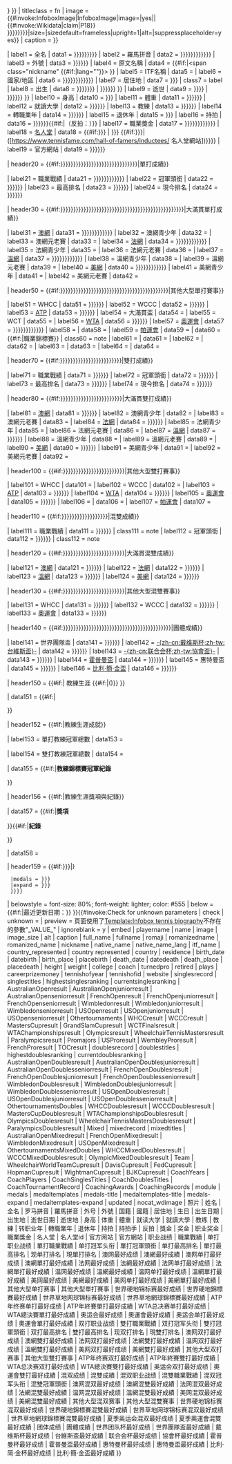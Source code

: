 {{Infobox
| child       = {{{embed|}}}
| bodyclass   = vcard
| bodystyle   = width:23em
| headerstyle = padding:0.1em;background-color:#ccccff;

| title       = {{#ifeq:{{{embed|}}}|yes|<hr style="background-color:lavender;height:3px" />'''網球生涯 '''| {{{playername|{{{name|<includeonly>{{PAGENAME}}</includeonly>}}}}}} }}
| titleclass  = fn
| image       = {{#invoke:InfoboxImage|InfoboxImage|image={{{image|{{{照片|{{#ifeq:{{{embed|}}}|yes|| {{#invoke:Wikidata|claim|P18}} }}}}}}}}|size={{{image_size|}}}|sizedefault=frameless|upright=1|alt={{{alt|}}}|suppressplaceholder=yes}}
| caption     = {{{caption|{{#invoke:Wikidata |getImageLegend|FETCH_WIKIDATA}}}}}

| label1      = 全名
|  data1      = {{{full_name|{{{fullname|{{{姓名|{{{全名|}}}}}}}}}}}}
| label2      = 羅馬拼音
|  data2      = {{{romaji|{{{romanized_name|{{{romanizedname|{{{罗马拼音|{{{羅馬拼音|}}}}}}}}}}}}}}}
| label3      = 外號
|  data3      = {{{nickname|{{{外号|{{{外號|}}}}}}}}}
| label4      = 原文名稱
|  data4      = {{#if:{{{native_name|}}}|<span class="nickname" {{#if:{{{native_name_lang|}}}|lang="{{{native_name_lang}}}"}}>{{{native_name}}}</span> }}
| label5      = ITF名稱
|  data5      = {{{itf_name|}}}
| label6      = 國家/地區 
|  data6      = {{{country_represented|{{{country represented|{{{country|{{{国籍|{{{國籍|}}}}}}}}}}}}}}}
| label7      = 居住地
|  data7      = {{{residence|{{{居住地|}}}}}}
| class7      = label
| label8      = 出生
|  data8      = {{br separated entries | {{{birth_date|{{{datebirth|{{{生日|{{{出生日期|}}}}}}}}}}}} | {{{birth_place|{{{placebirth|{{{出生地|}}}}}}}}} }}
| label9      = 逝世
|  data9      = {{br separated entries | {{{death_date|{{{datedeath|{{{逝世日期|}}}}}}}}} | {{{death_place|{{{placedeath|{{{逝世地|}}}}}}}}} }}
| label10     = 身高
|  data10     = {{{height|{{{身高|}}}}}}
| label11     = 體重
|  data11     = {{{weight|{{{体重|{{{體重|}}}}}}}}}
| label12     = 就讀大學
|  data12     = {{{college|{{{就读大学|{{{就讀大學|}}}}}}}}}
| label13     = 教練
|  data13     = {{{coach|{{{教练|{{{教練|}}}}}}}}}
| label14     = 轉職業年
|  data14     = {{{turnedpro|{{{转职业年|{{{轉職業年|}}}}}}}}}
| label15     = 退休年
|  data15     = {{{retired|{{{退休年|}}}}}}
| label16     = 持拍
|  data16     = {{{plays|{{{持拍|{{{持拍手|}}}}}}}}}{{#if:{{{反拍|}}}|（反拍：{{{反拍|}}}）}}
| label17     = 職業獎金
|  data17     = {{{careerprizemoney|{{{獎金|{{{奖金|{{{职业奖金|{{{職業獎金|}}}}}}}}}}}}}}}
| label18     = [[国际网球名人堂|名人堂]]
|  data18     = {{#if:{{{tennishofyear|{{{名人堂|}}}}}} | {{{tennishofyear|{{{名人堂|}}}}}} {{#if:{{{tennishofid|{{{名人堂id|}}}}}}|([https://www.tennisfame.com/hall-of-famers/inductees/{{{tennishofid}}} 名人堂網站])}}}}
| label19     = 官方網站
|  data19     = {{{website|{{{官方网站|{{{官方網站|}}}}}}}}}

| header20    = {{#if:{{{singlesrecord|{{{职业战绩|{{{職業戰績|{{{单打职业战绩|{{{單打職業戰績|}}}}}}}}}}}}}}}{{{singlestitles|{{{单打冠军头衔|{{{單打冠軍頭銜|}}}}}}}}}{{{highestsinglesranking|{{{单打最高排名|{{{單打最高排名|}}}}}}}}}{{{currentsinglesranking|{{{现单打排名|{{{現單打排名|}}}}}}}}}|單打成績}}

| label21     = 職業戰績
|  data21     = {{{singlesrecord|{{{职业战绩|{{{職業戰績|{{{单打职业战绩|{{{單打職業戰績|}}}}}}}}}}}}}}}
| label22     = 冠軍頭銜
|  data22     = {{{singlestitles|{{{单打冠军头衔|{{{單打冠軍頭銜|}}}}}}}}}
| label23     = 最高排名
|  data23     = {{{highestsinglesranking|{{{单打最高排名|{{{單打最高排名|}}}}}}}}}
| label24     = 現今排名
|  data24     = {{{currentsinglesranking|{{{现单打排名|{{{現單打排名|}}}}}}}}}

| header30    = {{#if:{{{AustralianOpenresult|{{{澳网最好成绩|{{{澳網最好成績|{{{澳网单打最好成绩|{{{澳網單打最好成績|}}}}}}}}}}}}}}}{{{AustralianOpenjuniorresult|}}}{{{AustralianOpenseniorresult|}}}{{{FrenchOpenresult|{{{法网最好成绩|{{{法網最好成績|{{{法网单打最好成绩|{{{法網單打最好成績|}}}}}}}}}}}}}}}{{{FrenchOpenjuniorresult|}}}{{{FrenchOpenseniorresult|}}}{{{Wimbledonresult|{{{温网最好成绩|{{{溫網最好成績|{{{温网单打最好成绩|{{{溫網單打最好成績|}}}}}}}}}}}}}}}{{{Wimbledonjuniorresult|}}}{{{Wimbledonseniorresult|}}}{{{USOpenresult|{{{美网最好成绩|{{{美網最好成績|{{{美网单打最好成绩|{{{美網單打最好成績|}}}}}}}}}}}}}}}{{{USOpenjuniorresult|}}}{{{USOpenseniorresult|}}}|大滿貫單打成績}}

| label31     = [[澳大利亚网球公开赛|澳網]]
|  data31     = {{{AustralianOpenresult|{{{澳网最好成绩|{{{澳網最好成績|{{{澳网单打最好成绩|{{{澳網單打最好成績|}}}}}}}}}}}}}}}
| label32     = 澳網青少年
|  data32     = {{{AustralianOpenjuniorresult|}}}
| label33     = 澳網元老賽
|  data33     = {{{AustralianOpenseniorresult|}}}
| label34     = [[法国网球公开赛|法網]]
|  data34     = {{{FrenchOpenresult|{{{法网最好成绩|{{{法網最好成績|{{{法网单打最好成绩|{{{法網單打最好成績|}}}}}}}}}}}}}}}
| label35     = 法網青少年
|  data35     = {{{FrenchOpenjuniorresult|}}}
| label36     = 法網元老賽
|  data36     = {{{FrenchOpenseniorresult|}}}
| label37     = [[温布尔登网球锦标赛|溫網]]
|  data37     = {{{Wimbledonresult|{{{温网最好成绩|{{{溫網最好成績|{{{温网单打最好成绩|{{{溫網單打最好成績|}}}}}}}}}}}}}}}
| label38     = 溫網青少年
|  data38     = {{{Wimbledonjuniorresult|}}}
| label39     = 溫網元老賽
|  data39     = {{{Wimbledonseniorresult|}}}
| label40     = [[美国网球公开赛|美網]]
|  data40     = {{{USOpenresult|{{{美网最好成绩|{{{美網最好成績|{{{美网单打最好成绩|{{{美網單打最好成績|}}}}}}}}}}}}}}}
| label41     = 美網青少年
|  data41     = {{{USOpenjuniorresult|}}}
| label42     = 美網元老賽
|  data42     = {{{USOpenseniorresult|}}}

| header50    = {{#if:{{{Othertournaments|{{{其他大型单打赛事|{{{其他大型單打賽事|}}}}}}}}}{{{WHCCresult|{{{世界硬地锦标赛最好成绩|{{{世界硬地錦標賽最好成績|}}}}}}}}}{{{WCCCresult|{{{世界草地网球锦标赛最好成绩|{{{世界草地網球錦標賽最好成績|}}}}}}}}}{{{MastersCupresult|{{{ATP年终赛单打最好成绩|{{{ATP年終賽單打最好成績|}}}}}}}}}{{{GrandSlamCupresult|}}}{{{WCTFinalsresult|}}}{{{WTAChampionshipsresult|{{{WTA总决赛单打最好成绩|{{{WTA總決賽單打最好成績|}}}}}}}}}{{{Olympicsresult|{{{奥运会最好成绩|{{{奧運會最好成績|{{{奥运会单打最好成绩|{{{奧運會單打最好成績|}}}}}}}}}}}}}}}{{{WheelchairTennisMastersresult|}}}{{{Paralympicsresult|}}}{{{Promajors|}}}{{{USProresult|}}}{{{WembleyProresult|}}}{{{FrenchProresult|}}}{{{TOCresult|}}}|其他大型單打賽事}}

| label51     = WHCC
|  data51     = {{{WHCCresult|{{{世界硬地锦标赛最好成绩|{{{世界硬地錦標賽最好成績|}}}}}}}}}
| label52     = WCCC
|  data52     = {{{WCCCresult|{{{世界草地网球锦标赛最好成绩|{{{世界草地網球錦標賽最好成績|}}}}}}}}}
| label53     = [[ATP世界巡回赛总决赛|ATP{{nowrap|年終賽}}]]
|  data53     = {{{MastersCupresult|{{{ATP年终赛单打最好成绩|{{{ATP年終賽單打最好成績|}}}}}}}}}
| label54     = 大滿貫盃
|  data54     = {{{GrandSlamCupresult|}}}
| label55     = WCT
|  data55     = {{{WCTFinalsresult|}}}
| label56     = [[WTA巡迴賽錦標賽|WTA{{nowrap|總決賽}}]]
|  data56     = {{{WTAChampionshipsresult|{{{WTA总决赛单打最好成绩|{{{WTA總決賽單打最好成績|}}}}}}}}}
| label57     = [[夏季奧林匹克運動會網球比賽|奧運會]]
|  data57     = {{{Olympicsresult|{{{奥运会最好成绩|{{{奧運會最好成績|{{{奥运会单打最好成绩|{{{奧運會單打最好成績|}}}}}}}}}}}}}}}
| label58     = {{link-en|輪椅網球大師賽|Wheelchair Tennis Masters|輪椅網球團體}}
|  data58     = {{{WheelchairTennisMastersresult|}}}
| label59     = [[輪椅網球|帕運會]]
|  data59     = {{{Paralympicsresult|}}}
|  data60     = {{#if:{{{Promajors|}}}|職業錦標賽}}
| class60     = note
| label61     = {{link-en|美國職業網球錦標賽|U.S. Pro Tennis Championships|美國職業}}
|  data61     = {{{USProresult|}}}
| label62     = {{link-en|溫布利錦標賽|Wembley Championship|溫布利}}
|  data62     = {{{WembleyProresult|}}}
| label63     = {{link-en|法國職業錦標賽|French Pro Championship|法國職業}}
|  data63     = {{{FrenchProresult|}}}
| label64     = {{link-en|冠軍賽 (網球)|Tournament of Champions (tennis)|TOC}}
|  data64     = {{{TOCresult|}}}

| header70    = {{#if:{{{doublesrecord|{{{双打职业战绩|{{{雙打職業戰績|}}}}}}}}}{{{doublestitles|{{{双打冠军头衔|{{{雙打冠軍頭銜|}}}}}}}}}{{{highestdoublesranking|{{{双打最高排名|{{{雙打最高排名|}}}}}}}}}{{{currentdoublesranking|{{{现双打排名|{{{現雙打排名|}}}}}}}}}|雙打成績}}

| label71     = 職業戰績
|  data71     = {{{doublesrecord|{{{双打职业战绩|{{{雙打職業戰績|}}}}}}}}}
| label72     = 冠軍頭銜
|  data72     = {{{doublestitles|{{{双打冠军头衔|{{{雙打冠軍頭銜|}}}}}}}}}
| label73     = 最高排名
|  data73     = {{{highestdoublesranking|{{{双打最高排名|{{{雙打最高排名|}}}}}}}}}
| label74     = 現今排名
|  data74     = {{{currentdoublesranking|{{{现双打排名|{{{現雙打排名|}}}}}}}}}

| header80    = {{#if:{{{AustralianOpenDoublesresult|{{{澳网双打最好成绩|{{{澳網雙打最好成績|}}}}}}}}}{{{AustralianOpenDoublesjuniorresult|}}}{{{AustralianOpenDoublesseniorresult|}}}{{{FrenchOpenDoublesresult|{{{法网双打最好成绩|{{{法網雙打最好成績|}}}}}}}}}{{{FrenchOpenDoublesjuniorresult|}}}{{{FrenchOpenDoublesseniorresult|}}}{{{WimbledonDoublesresult|{{{温网双打最好成绩|{{{溫網雙打最好成績|}}}}}}}}}{{{WimbledonDoublesjuniorresult|}}}{{{WimbledonDoublesseniorresult|}}}{{{USOpenDoublesresult|{{{美网双打最好成绩|{{{美網雙打最好成績|}}}}}}}}}{{{USOpenDoublesjuniorresult|}}}{{{USOpenDoublesseniorresult|}}}|大滿貫雙打成績}}

| label81     = [[澳大利亚网球公开赛|澳網]]
|  data81     = {{{AustralianOpenDoublesresult|{{{澳网双打最好成绩|{{{澳網雙打最好成績|}}}}}}}}}
| label82     = 澳網青少年
|  data82     = {{{AustralianOpenDoublesjuniorresult|}}}
| label83     = 澳網元老賽
|  data83     = {{{AustralianOpenDoublesseniorresult|}}}
| label84     = [[法国网球公开赛|法網]]
|  data84     = {{{FrenchOpenDoublesresult|{{{法网双打最好成绩|{{{法網雙打最好成績|}}}}}}}}}
| label85     = 法網青少年
|  data85     = {{{FrenchOpenDoublesjuniorresult|}}}
| label86     = 法網元老賽
|  data86     = {{{FrenchOpenDoublesseniorresult|}}}
| label87     = [[温布尔登网球锦标赛|溫網]]
|  data87     = {{{WimbledonDoublesresult|{{{温网双打最好成绩|{{{溫網雙打最好成績|}}}}}}}}}
| label88     = 溫網青少年
|  data88     = {{{WimbledonDoublesjuniorresult|}}}
| label89     = 溫網元老賽
|  data89     = {{{WimbledonDoublesseniorresult|}}}
| label90     = [[美国网球公开赛|美網]]
|  data90     = {{{USOpenDoublesresult|{{{美网双打最好成绩|{{{美網雙打最好成績|}}}}}}}}}
| label91     = 美網青少年
|  data91     = {{{USOpenDoublesjuniorresult|}}}
| label92     = 美網元老賽
|  data92     = {{{USOpenDoublesseniorresult|}}}

| header100   = {{#if:{{{OthertournamentsDoubles|{{{其他大型双打赛事|{{{其他大型雙打賽事|}}}}}}}}}{{{WHCCDoublesresult|}}}{{{WCCCDoublesresult|}}}{{{MastersCupDoublesresult|{{{ATP年终赛双打最好成绩|{{{ATP年終賽雙打最好成績|}}}}}}}}}{{{WTAChampionshipsDoublesresult|{{{WTA总决赛双打最好成绩|{{{WTA總決賽雙打最好成績|}}}}}}}}}{{{OlympicsDoublesresult|{{{奥运会双打最好成绩|{{{奧運會雙打最好成績|}}}}}}}}}{{{WheelchairTennisMastersDoublesresult|}}}{{{WheelchairTennisMastersDoublesresult|}}}{{{ParalympicsDoublesresult|}}}|其他大型雙打賽事}}

| label101    = WHCC
|  data101    = {{{WHCCDoublesresult|}}}
| label102    = WCCC
|  data102    = {{{WCCCDoublesresult|}}}
| label103    = [[ATP世界巡回赛总决赛|ATP{{nowrap|年終賽}}]]
|  data103    = {{{MastersCupDoublesresult|{{{ATP年终赛双打最好成绩|{{{ATP年終賽雙打最好成績|}}}}}}}}}
| label104    = [[WTA巡迴賽錦標賽|WTA{{nowrap|總決賽}}]]
|  data104    = {{{WTAChampionshipsDoublesresult|{{{WTA总决赛双打最好成绩|{{{WTA總決賽雙打最好成績|}}}}}}}}}
| label105    = [[夏季奧林匹克運動會網球比賽|奧運會]]
|  data105    = {{{OlympicsDoublesresult|{{{奥运会双打最好成绩|{{{奧運會雙打最好成績|}}}}}}}}}
| label106    = {{link-en|輪椅網球大師賽|Wheelchair Tennis Masters|輪椅網球雙打}}
|  data106    = {{{WheelchairTennisMastersDoublesresult|}}}
| label107    = [[輪椅網球|帕運會]]
|  data107    = {{{ParalympicsDoublesresult|}}}

| header110   = {{#if:{{{Mixed|{{{混双成绩|{{{混雙成績|}}}}}}}}}{{{mixedrecord|{{{混双职业战绩|{{{混雙職業戰績|}}}}}}}}}{{{mixedtitles|{{{混双冠军头衔|{{{混雙冠軍頭銜|}}}}}}}}}|混雙成績}}

| label111    = 職業戰績
|  data111    = {{{mixedrecord|{{{混双职业战绩|{{{混雙職業戰績|}}}}}}}}}
| class111    = note
| label112    = 冠軍頭銜
|  data112    = {{{mixedtitles|{{{混双冠军头衔|{{{混雙冠軍頭銜|}}}}}}}}}
| class112    = note

| header120   = {{#if:{{{AustralianOpenMixedresult|{{{澳网混双最好成绩|{{{澳網混雙最好成績|}}}}}}}}}{{{FrenchOpenMixedresult|{{{法网混双最好成绩|{{{法網混雙最好成績|}}}}}}}}}{{{WimbledonMixedresult|{{{温网混双最好成绩|{{{溫網混雙最好成績|}}}}}}}}}{{{USOpenMixedresult|{{{美网混双最好成绩|{{{美網混雙最好成績|}}}}}}}}}|大滿貫混雙成績}}

| label121    = [[澳大利亚网球公开赛|澳網]]
|  data121    = {{{AustralianOpenMixedresult|{{{澳网混双最好成绩|{{{澳網混雙最好成績|}}}}}}}}}
| label122    = [[法国网球公开赛|法網]]
|  data122    = {{{FrenchOpenMixedresult|{{{法网混双最好成绩|{{{法網混雙最好成績|}}}}}}}}}
| label123    = [[温布尔登网球锦标赛|溫網]]
|  data123    = {{{WimbledonMixedresult|{{{温网混双最好成绩|{{{溫網混雙最好成績|}}}}}}}}}
| label124    = [[美国网球公开赛|美網]]
|  data124    = {{{USOpenMixedresult|{{{美网混双最好成绩|{{{美網混雙最好成績|}}}}}}}}}

| header130   = {{#if:{{{OthertournamentsMixedDoubles|{{{其他大型混双赛事|{{{其他大型混雙賽事|}}}}}}}}}{{{WHCCMixedDoublesresult|{{{世界硬地锦标赛混双最好成绩|{{{世界硬地錦標賽混雙最好成績|}}}}}}}}}{{{WCCCMixedDoublesresult|{{{世界草地网球锦标赛混双最好成绩|{{{世界草地網球錦標賽混雙最好成績|}}}}}}}}}{{{OlympicMixedDoublesresult|{{{夏季奥运会混双最好成绩|{{{夏季奧運會混雙最好成績|}}}}}}}}}|其他大型混雙賽事}}

| label131    = WHCC
|  data131    = {{{WHCCMixedDoublesresult|{{{世界硬地锦标赛混双最好成绩|{{{世界硬地錦標賽混雙最好成績|}}}}}}}}}
| label132    = WCCC
|  data132    = {{{WCCCMixedDoublesresult|{{{世界草地网球锦标赛混双最好成绩|{{{世界草地網球錦標賽混雙最好成績|}}}}}}}}}
| label133    = [[夏季奧林匹克運動會網球比賽|奧運會]]
|  data133    = {{{OlympicMixedDoublesresult|{{{夏季奥运会混双最好成绩|{{{夏季奧運會混雙最好成績|}}}}}}}}}

| header140   = {{#if:{{{Team|{{{团体成绩|{{{團體成績|}}}}}}}}}{{{WheelchairWorldTeamCupresult|{{{世界团队杯最好成绩|{{{世界團隊盃最好成績|}}}}}}}}}{{{DavisCupresult|{{{戴维斯杯最好成绩|{{{台維斯盃最好成績|}}}}}}}}}{{{FedCupresult|{{{联合会杯最好成绩|{{{協會杯最好成績|}}}}}}}}}{{{HopmanCupresult|{{{霍普曼杯最好成绩|{{{霍普曼盃最好成績|}}}}}}}}}{{{WightmanCupresult|{{{惠特曼杯最好成绩|{{{惠特曼盃最好成績|}}}}}}}}}{{{BJKCupresult|{{{比利·简·金杯最好成绩|{{{比利·簡·金盃最好成績|}}}}}}}}}|團體成績}}

| label141    = 世界團隊盃
|  data141    = {{{WheelchairWorldTeamCupresult|{{{世界团队杯最好成绩|{{{世界團隊盃最好成績|}}}}}}}}}
| label142    = [[台維斯盃|-{zh-cn:戴维斯杯;zh-tw:台維斯盃}-]]
|  data142    = {{{DavisCupresult|{{{戴维斯杯最好成绩|{{{台維斯盃最好成績|}}}}}}}}}
| label143    = [[協會盃|-{zh-cn:联合会杯;zh-tw:協會盃}-]]
|  data143    = {{{FedCupresult|{{{联合会杯最好成绩|{{{協會杯最好成績|}}}}}}}}}
| label144    = [[霍普曼盃]]
|  data144    = {{{HopmanCupresult|{{{霍普曼杯最好成绩|{{{霍普曼盃最好成績|}}}}}}}}}
| label145    = 惠特曼盃
|  data145    = {{{WightmanCupresult|{{{惠特曼杯最好成绩|{{{惠特曼盃最好成績|}}}}}}}}}
| label146    = [[比利·簡·金盃]]
|  data146    = {{{BJKCupresult|{{{比利·简·金杯最好成绩|{{{比利·簡·金盃最好成績|}}}}}}}}}

| header150   = {{#if:{{{CoachYears|}}}{{{CoachPlayers|}}}| 教練生涯 {{#if:{{{CoachYears|}}}|<span class="nowrap">({{{CoachYears}}})</span>}} }}

|  data151    = {{#if:{{{CoachPlayers|}}}| <div class="nowrap" style="text-align:left;">{{{CoachPlayers}}}</div> }}

| header152   = {{#if:{{{CoachSinglesTitles|}}}{{{CoachDoublesTitles|}}}{{{CoachTournamentRecord|}}}|教練生涯成就}}

| label153    = 單打教練冠軍總數
|  data153    = {{{CoachSinglesTitles|}}}

| label154    = 雙打教練冠軍總數
|  data154    = {{{CoachDoublesTitles|}}}

|  data155    = {{#if:{{{CoachTournamentRecord|}}}|'''教練錦標賽冠軍紀錄'''<div style="text-align:left">
{{{CoachTournamentRecord}}}
</div>}}

| header156   = {{#if:{{{CoachingAwards|}}}{{{CoachingRecords|}}}|教練生涯獎項與紀錄}}

|  data157    = {{#if:{{{CoachingAwards|}}}|'''獎項'''<div>
{{{CoachingAwards}}}
</div>}}{{#if:{{{CoachingRecords|}}}|'''紀錄'''<div>
{{{CoachingRecords}}}
</div>}}

|  data158    = {{{module|}}}

| header159   = {{#if:{{{medals|{{{medaltemplates|}}}}}}|{{Infobox medal templates
  |title  = {{{medals-title|{{{medaltemplates-title|}}}}}}
  |medals = {{{medals|{{{medaltemplates|}}}}}}
  |expand = {{{medals-expand|{{{medaltemplates-expand|}}}}}}
  }}}}

| belowstyle  = font-size: 80%; font-weight: lighter; color: #555
| below       = {{#if:{{{updated|}}}|最近更新日期：{{{updated}}}}}
}}{{#invoke:Check for unknown parameters | check 
| unknown = {{main other|[[Category:在infobox tennis biography使用未知參數的頁面|_VALUE_{{PAGENAME}}]]}}
| preview = 頁面使用了[[Template:Infobox tennis biography]]不存在的參數"_VALUE_" 
| ignoreblank = y
| embed | playername | name | image | image_size | alt | caption | full_name | fullname | romaji | romanizedname | romanized_name | nickname | native_name | native_name_lang | itf_name | country_represented | country represented | country | residence | birth_date | datebirth | birth_place | placebirth | death_date | datedeath | death_place | placedeath | height | weight | college | coach | turnedpro | retired | plays | careerprizemoney | tennishofyear | tennishofid | website | singlesrecord | singlestitles | highestsinglesranking | currentsinglesranking | AustralianOpenresult | AustralianOpenjuniorresult | AustralianOpenseniorresult | FrenchOpenresult | FrenchOpenjuniorresult | FrenchOpenseniorresult | Wimbledonresult | Wimbledonjuniorresult | Wimbledonseniorresult | USOpenresult | USOpenjuniorresult | USOpenseniorresult | Othertournaments | WHCCresult | WCCCresult | MastersCupresult | GrandSlamCupresult | WCTFinalsresult | WTAChampionshipsresult | Olympicsresult | WheelchairTennisMastersresult | Paralympicsresult | Promajors | USProresult | WembleyProresult | FrenchProresult | TOCresult | doublesrecord | doublestitles | highestdoublesranking | currentdoublesranking | AustralianOpenDoublesresult | AustralianOpenDoublesjuniorresult | AustralianOpenDoublesseniorresult | FrenchOpenDoublesresult | FrenchOpenDoublesjuniorresult | FrenchOpenDoublesseniorresult | WimbledonDoublesresult | WimbledonDoublesjuniorresult | WimbledonDoublesseniorresult | USOpenDoublesresult | USOpenDoublesjuniorresult | USOpenDoublesseniorresult | OthertournamentsDoubles | WHCCDoublesresult | WCCCDoublesresult | MastersCupDoublesresult | WTAChampionshipsDoublesresult | OlympicsDoublesresult | WheelchairTennisMastersDoublesresult | ParalympicsDoublesresult | Mixed | mixedrecord | mixedtitles | AustralianOpenMixedresult | FrenchOpenMixedresult | WimbledonMixedresult | USOpenMixedresult | OthertournamentsMixedDoubles | WHCCMixedDoublesresult | WCCCMixedDoublesresult | OlympicMixedDoublesresult | Team | WheelchairWorldTeamCupresult | DavisCupresult | FedCupresult | HopmanCupresult | WightmanCupresult | BJKCupresult | CoachYears | CoachPlayers | CoachSinglesTitles | CoachDoublesTitles | CoachTournamentRecord | CoachingAwards | CoachingRecords | module | medals | medaltemplates | medals-title | medaltemplates-title | medals-expand | medaltemplates-expand | updated | nocat_wdimage | 照片 | 姓名 | 全名 | 罗马拼音 | 羅馬拼音 | 外号 | 外號 | 国籍 | 國籍 | 居住地 | 生日 | 出生日期 | 出生地 | 逝世日期 | 逝世地 | 身高 | 体重 | 體重 | 就读大学 | 就讀大學 | 教练 | 教練 | 转职业年 | 轉職業年 | 退休年 | 持拍 | 持拍手 | 反拍 | 獎金 | 奖金 | 职业奖金 | 職業獎金 | 名人堂 | 名人堂id | 官方网站 | 官方網站 | 职业战绩 | 職業戰績 | 单打职业战绩 | 單打職業戰績 | 单打冠军头衔 | 單打冠軍頭銜 | 单打最高排名 | 單打最高排名 | 现单打排名 | 現單打排名 | 澳网最好成绩 | 澳網最好成績 | 澳网单打最好成绩 | 澳網單打最好成績 | 法网最好成绩 | 法網最好成績 | 法网单打最好成绩 | 法網單打最好成績 | 温网最好成绩 | 溫網最好成績 | 温网单打最好成绩 | 溫網單打最好成績 | 美网最好成绩 | 美網最好成績 | 美网单打最好成绩 | 美網單打最好成績 | 其他大型单打赛事 | 其他大型單打賽事 | 世界硬地锦标赛最好成绩 | 世界硬地錦標賽最好成績 | 世界草地网球锦标赛最好成绩 | 世界草地網球錦標賽最好成績 | ATP年终赛单打最好成绩 | ATP年終賽單打最好成績 | WTA总决赛单打最好成绩 | WTA總決賽單打最好成績 | 奥运会最好成绩 | 奧運會最好成績 | 奥运会单打最好成绩 | 奧運會單打最好成績 | 双打职业战绩 | 雙打職業戰績 | 双打冠军头衔 | 雙打冠軍頭銜 | 双打最高排名 | 雙打最高排名 | 现双打排名 | 現雙打排名 | 澳网双打最好成绩 | 澳網雙打最好成績 | 法网双打最好成绩 | 法網雙打最好成績 | 温网双打最好成绩 | 溫網雙打最好成績 | 美网双打最好成绩 | 美網雙打最好成績 | 其他大型双打赛事 | 其他大型雙打賽事 | ATP年终赛双打最好成绩 | ATP年終賽雙打最好成績 | WTA总决赛双打最好成绩 | WTA總決賽雙打最好成績 | 奥运会双打最好成绩 | 奧運會雙打最好成績 | 混双成绩 | 混雙成績 | 混双职业战绩 | 混雙職業戰績 | 混双冠军头衔 | 混雙冠軍頭銜 | 澳网混双最好成绩 | 澳網混雙最好成績 | 法网混双最好成绩 | 法網混雙最好成績 | 温网混双最好成绩 | 溫網混雙最好成績 | 美网混双最好成绩 | 美網混雙最好成績 | 其他大型混双赛事 | 其他大型混雙賽事 | 世界硬地锦标赛混双最好成绩 | 世界硬地錦標賽混雙最好成績 | 世界草地网球锦标赛混双最好成绩 | 世界草地網球錦標賽混雙最好成績 | 夏季奥运会混双最好成绩 | 夏季奧運會混雙最好成績 | 团体成绩 | 團體成績 | 世界团队杯最好成绩 | 世界團隊盃最好成績 | 戴维斯杯最好成绩 | 台維斯盃最好成績 | 联合会杯最好成绩 | 協會杯最好成績 | 霍普曼杯最好成绩 | 霍普曼盃最好成績 | 惠特曼杯最好成绩 | 惠特曼盃最好成績 | 比利·简·金杯最好成绩 | 比利·簡·金盃最好成績 }}<includeonly>{{Wikidata image|1={{{照片|}}}{{{image|}}} |2={{{nocat_wdimage|}}} }}</includeonly><noinclude>{{Documentation}}<!-- add category and language links to the /doc page, not here --></noinclude>